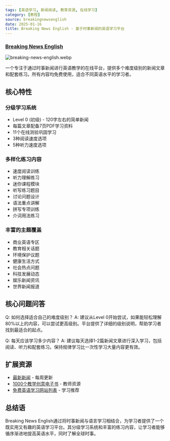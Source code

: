 ```yaml
---
tags: [英语学习, 新闻阅读, 教育资源, 在线学习]
category: [教程]
source: breakingnewsenglish
date: 2025-01-16
title: Breaking News English - 基于时事新闻的英语学习平台
---
```


### [Breaking News English](https://breakingnewsenglish.com/easy-news-english.html)

![breaking-news-english.webp](https://img.mengpeng.tech/i/2025/01/16/6788973e1daf4.webp)

一个专注于通过时事新闻进行英语教学的在线平台，提供多个难度级别的新闻文章和配套练习。所有内容均免费使用，适合不同英语水平的学习者。

## 核心特性

### 分级学习系统
- Level 0 (初级) - 120字左右的简单新闻
- 每篇文章配备7页PDF学习资料
- 11个在线测验巩固学习
- 3种阅读速度选项
- 5种听力速度选项

### 多样化练习内容
- 速度阅读训练
- 听力理解练习
- 迷你课程模块
- 听写练习题目
- 讨论问题设计
- 语法重点讲解
- 拼写专项训练
- 介词用法练习

### 丰富的主题覆盖
- 商业英语专区
- 教育相关话题
- 环境保护议题
- 健康生活方式
- 社会热点问题
- 科技发展动态
- 娱乐新闻资讯
- 世界新闻报道

## 核心问题问答

Q: 如何选择适合自己的难度级别？
A: 建议从Level 0开始尝试，如果能轻松理解80%以上的内容，可以尝试更高级别。平台提供了详细的级别说明，帮助学习者找到最适合的起点。

Q: 每天应该学习多少内容？
A: 建议每天选择1-2篇新闻文章进行深入学习，包括阅读、听力和配套练习。保持规律学习比一次性学习大量内容更有效。

## 扩展资源

- [最新新闻](https://breakingnewsenglish.com/easy-news-english.html) - 每周更新
- [1000个教学创意电子书](https://breakingnewsenglish.com/book.html) - 教师资源
- [免费英语学习网站列表](https://breakingnewsenglish.com/free_lessons.html) - 学习推荐

## 总结语

Breaking News English通过将时事新闻与语言学习相结合，为学习者提供了一个既实用又有趣的英语学习平台。其分级学习系统和丰富的练习内容，让学习者能够循序渐进地提高英语水平，同时了解全球时事。 